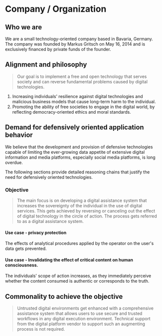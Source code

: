 # Company / Organization

## Who we are

We are a small technology-oriented company based in Bavaria, Germany. The
company was founded by Markus Gritsch on May 16, 2014 and is exclusively
financed by private funds of the founder.

## Alignment and philosophy

> Our goal is to implement a free and open technology that serves society and
> can reverse fundamental problems caused by digital technologies.

1. Increasing individuals' resilience against digital technologies and malicious
   business models that cause long-term harm to the individual.
2. Promoting the ability of free societies to engage in the digital world, by
   reflecting democracy-oriented ethics and moral standards.

## Demand for defensively oriented application behavior

We believe that the development and provision of defensive technologies capable
of limiting the ever-growing data appetite of extensive digital information and
media platforms, especially social media platforms, is long overdue.

The following sections provide detailed reasoning chains that justify the need
for defensively oriented technologies.

### Objective

> The main focus is on developing a digital assistance system that increases the
> sovereignty of the individual in the use of digital services. This gets
> achieved by reversing or canceling out the effect of digital technology in the
> circle of action. The process gets referred to as a digital assistance system.

#### Use case - privacy protection

The effects of analytical procedures applied by the operator on the user's data
gets prevented.

#### Use case - Invalidating the effect of critical content on human consciousness.

The individuals' scope of action increases, as they immediately perceive whether
the content consumed is authentic or corresponds to the truth.

## Commonality to achieve the objective

> Untrusted digital environments get enhanced with a comprehensive assistance
> system that allows users to use secure and trusted workflows in any digital
> execution environment. Technical support from the digital platform vendor to
> support such an augmenting process is not required.
